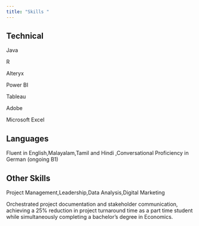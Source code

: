 ```yaml
---
title: "Skills "
---
```

## Technical
Java

R

Alteryx

Power BI

Tableau

Adobe 

Microsoft Excel

## Languages
Fluent in English,Malayalam,Tamil and Hindi ,Conversational Proficiency in German (ongoing 
B1)

## Other Skills

Project Management,Leadership,Data Analysis,Digital Marketing

Orchestrated project documentation and stakeholder communication, achieving a 25% reduction in project turnaround time as a part time student while simultaneously completing a bachelor's degree in Economics.

